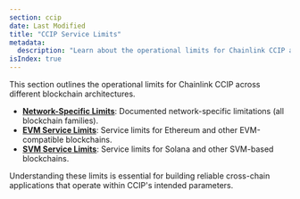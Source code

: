 ```yaml
---
section: ccip
date: Last Modified
title: "CCIP Service Limits"
metadata:
  description: "Learn about the operational limits for Chainlink CCIP across EVM and SVM blockchains, including message size constraints, execution resources, and token transfer limitations."
isIndex: true
---
```


This section outlines the operational limits for Chainlink CCIP across different blockchain architectures.

- **[Network-Specific Limits](/ccip/service-limits/network-specific-limits)**: Documented network-specific limitations (all blockchain families).
- **[EVM Service Limits](/ccip/service-limits/evm)**: Service limits for Ethereum and other EVM-compatible blockchains.
- **[SVM Service Limits](/ccip/service-limits/svm)**: Service limits for Solana and other SVM-based blockchains.

Understanding these limits is essential for building reliable cross-chain applications that operate within CCIP's intended parameters.
